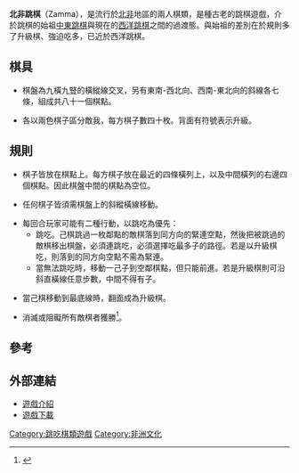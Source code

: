 '''北非跳棋'''（Zamma），是流行於[[北非|北非]]地區的兩人棋類，是種古老的跳棋遊戲，介於跳棋的始祖[[中東跳棋|中東跳棋]]與現在的[[西洋跳棋|西洋跳棋]]之間的過渡態。與始祖的差別在於規則多了升級棋、強迫吃多，已近於西洋跳棋。

==棋具==

*棋盤為九橫九豎的橫縱線交叉，另有東南-西北向、西南-東北向的斜線各七條，組成共八十一個棋點。

*各以兩色棋子區分敵我，每方棋子數四十枚。背面有符號表示升級。

==規則==

*棋子皆放在棋點上。每方棋子放在最近的四條橫列上，以及中間橫列的右邊四個棋點。因此棋盤中間的棋點為空位。

*任何棋子皆須需棋盤上的斜縱橫線移動。

*每回合玩家可能有二種行動，以跳吃為優先：
**跳吃。己棋跳過一枚鄰點的敵棋落到同方向的緊連空點，然後把被跳過的敵棋移出棋盤，必須連跳吃，必須選擇吃最多子的路徑。若是以升級棋吃，則落到的同方向空點不需為緊連。
**當無法跳吃時，移動一己子到空鄰棋點，但只能前進。若是升級棋則可沿斜直橫線任意步數，中間不得有子。

*當己棋移動到最底線時，翻面成為升級棋。

*消滅或阻礙所有敵棋者獲勝<ref>{{Cite web |url=http://hem.passagen.se/melki9/zamma.htm |title=Zamma Rules |accessdate=2009-12-12 |archive-date=2009-07-15 |archive-url=https://web.archive.org/web/20090715095924/http://hem.passagen.se/melki9/zamma.htm |dead-url=yes }}</ref>。

==參考==
<div class="references-small">
<references/>
</div>

==外部連結==

*[https://web.archive.org/web/20090715095924/http://hem.passagen.se/melki9/zamma.htm 遊戲介紹]
*[http://zillions-of-games.com/cgi-bin/zilligames/submissions.cgi/70719?do=show;id=1190 遊戲下載]


[[Category:跳吃棋類遊戲|Category:跳吃棋類遊戲]]
[[Category:非洲文化|Category:非洲文化]]